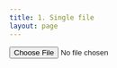 ```yaml
---
title: 1. Single file
layout: page
---
```


<input id="photo" type="file">
<div id="results"></div>
<script>
  async function loaded(reader) {
    const response = await fetch('https://helrini-minimal.hf.space/run/predict', {
      method: "POST", body: JSON.stringify({ "data": [reader.result] }),
      headers: { "Content-Type": "application/json" }
    });
    const json = await response.json();
    const label = json['data'][0]['confidences'][0]['label'];
    results.innerHTML = `<br/><img src="${reader.result}" width="300"> <p>${label}</p>`
  }
  function read() {
    const reader = new FileReader();
    reader.addEventListener('load', () => loaded(reader))
    reader.readAsDataURL(photo.files[0]);
  }
  photo.addEventListener('input', read);
</script>
